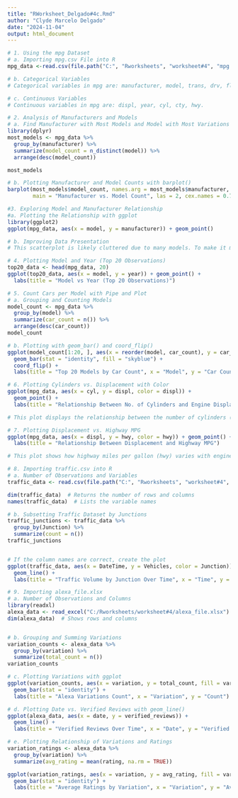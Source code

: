 ```yaml
---
title: "RWorksheet_Delgado#4c.Rmd"
author: "Clyde Marcelo Delgado"
date: "2024-11-04"
output: html_document
---
```

```r
# 1. Using the mpg Dataset
# a. Importing mpg.csv File into R
mpg_data <-read.csv(file.path("C:", "Rworksheets", "worksheet#4", "mpg.csv"), header = TRUE, sep = ",", stringsAsFactors = FALSE)

# b. Categorical Variables
# Categorical variables in mpg are: manufacturer, model, trans, drv, fl, class.

# c. Continuous Variables
# Continuous variables in mpg are: displ, year, cyl, cty, hwy.
```

```r
# 2. Analysis of Manufacturers and Models
# a. Find Manufacturer with Most Models and Model with Most Variations
library(dplyr)
most_models <- mpg_data %>%
  group_by(manufacturer) %>%
  summarize(model_count = n_distinct(model)) %>%
  arrange(desc(model_count))

most_models

# b. Plotting Manufacturer and Model Counts with barplot()
barplot(most_models$model_count, names.arg = most_models$manufacturer, 
        main = "Manufacturer vs. Model Count", las = 2, cex.names = 0.7)
```

```r
#3. Exploring Model and Manufacturer Relationship
#a. Plotting the Relationship with ggplot
library(ggplot2)
ggplot(mpg_data, aes(x = model, y = manufacturer)) + geom_point()

# b. Improving Data Presentation
# This scatterplot is likely cluttered due to many models. To make it more readable, consider summarizing the data by counting the occurrences of each model by manufacturer.
```

```r
# 4. Plotting Model and Year (Top 20 Observations)
top20_data <- head(mpg_data, 20)
ggplot(top20_data, aes(x = model, y = year)) + geom_point() +
  labs(title = "Model vs Year (Top 20 Observations)")
```

```r
# 5. Count Cars per Model with Pipe and Plot
# a. Grouping and Counting Models
model_count <- mpg_data %>%
  group_by(model) %>%
  summarize(car_count = n()) %>%
  arrange(desc(car_count))
model_count

# b. Plotting with geom_bar() and coord_flip()
ggplot(model_count[1:20, ], aes(x = reorder(model, car_count), y = car_count)) +
  geom_bar(stat = "identity", fill = "skyblue") +
  coord_flip() +
  labs(title = "Top 20 Models by Car Count", x = "Model", y = "Car Count")

```

```r
# 6. Plotting Cylinders vs. Displacement with Color
ggplot(mpg_data, aes(x = cyl, y = displ, color = displ)) + 
  geom_point() + 
  labs(title = "Relationship Between No. of Cylinders and Engine Displacement")

# This plot displays the relationship between the number of cylinders (cyl) and engine displacement (displ), with color indicating the level of displacement.
```

```r
# 7. Plotting Displacement vs. Highway MPG
ggplot(mpg_data, aes(x = displ, y = hwy, color = hwy)) + geom_point() +
  labs(title = "Relationship Between Displacement and Highway MPG")

# This plot shows how highway miles per gallon (hwy) varies with engine displacement (displ), with color depicting fuel efficiency on highways.
```

```r
# 8. Importing traffic.csv into R
# a. Number of Observations and Variables
traffic_data <- read.csv(file.path("C:", "Rworksheets", "worksheet#4", "traffic.csv"), header = TRUE, sep = ",", stringsAsFactors = FALSE)

dim(traffic_data)  # Returns the number of rows and columns
names(traffic_data)  # Lists the variable names

# b. Subsetting Traffic Dataset by Junctions
traffic_junctions <- traffic_data %>%
  group_by(Junction) %>%
  summarize(count = n())
traffic_junctions


# If the column names are correct, create the plot
ggplot(traffic_data, aes(x = DateTime, y = Vehicles, color = Junction)) + 
  geom_line() + 
  labs(title = "Traffic Volume by Junction Over Time", x = "Time", y = "Traffic Volume")
```

```r
# 9. Importing alexa_file.xlsx
# a. Number of Observations and Columns
library(readxl)
alexa_data <- read_excel("C:/Rworksheets/worksheet#4/alexa_file.xlsx")
dim(alexa_data)  # Shows rows and columns


# b. Grouping and Summing Variations
variation_counts <- alexa_data %>%
  group_by(variation) %>%
  summarize(total_count = n())
variation_counts

# c. Plotting Variations with ggplot
ggplot(variation_counts, aes(x = variation, y = total_count, fill = variation)) +
  geom_bar(stat = "identity") +
  labs(title = "Alexa Variations Count", x = "Variation", y = "Count")

# d. Plotting Date vs. Verified Reviews with geom_line()
ggplot(alexa_data, aes(x = date, y = verified_reviews)) + 
  geom_line() + 
  labs(title = "Verified Reviews Over Time", x = "Date", y = "Verified Reviews")

# e. Plotting Relationship of Variations and Ratings
variation_ratings <- alexa_data %>%
  group_by(variation) %>%
  summarize(avg_rating = mean(rating, na.rm = TRUE))

ggplot(variation_ratings, aes(x = variation, y = avg_rating, fill = variation)) +
  geom_bar(stat = "identity") +
  labs(title = "Average Ratings by Variation", x = "Variation", y = "Average Rating")

```